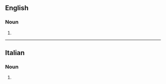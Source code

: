 ==English==

===Noun===
{{head|en|noun form}}

# {{plural of|en|bozzetto|nocat=1}}

----

==Italian==

===Noun===
{{head|it|noun form|g=m}}

# {{plural of|it|bozzetto}}